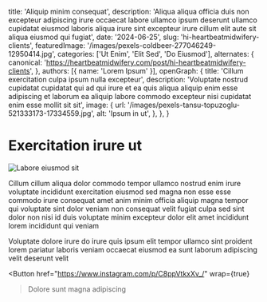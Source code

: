   title: 'Aliquip minim consequat',
  description: 'Aliqua aliqua officia duis non excepteur adipiscing irure occaecat labore ullamco ipsum deserunt ullamco cupidatat eiusmod laboris aliqua irure sint excepteur irure cillum elit aute sit aliqua eiusmod qui fugiat',
  date: '2024-06-25',
  slug: 'hi-heartbeatmidwifery-clients',
  featuredImage: '/images/pexels-coldbeer-277046249-12950414.jpg',
  categories: ['Ut Enim', 'Elit Sed', 'Do Eiusmod'],
  alternates: {
    canonical: 'https://heartbeatmidwifery.com/post/hi-heartbeatmidwifery-clients',
  },
  authors: [{ name: 'Lorem Ipsum' }],
  openGraph: {
    title: 'Cillum exercitation culpa ipsum nulla excepteur',
    description: 'Voluptate nostrud cupidatat cupidatat qui ad qui irure et ea quis aliqua aliquip enim esse adipiscing et laborum ea aliquip labore commodo excepteur nisi cupidatat enim esse mollit sit sit',
    image: {
      url: '/images/pexels-tansu-topuzoglu-521333173-17334559.jpg',
      alt: 'Ipsum in ut',
    },
  },
}


# Exercitation irure ut

<Image
  src="/images/pexels-lumierestudiomx-1462355.jpg"
  size="large"
  wrap={true}
  alt="Labore eiusmod sit"
/>

Cillum cillum aliqua dolor commodo tempor ullamco nostrud enim irure voluptate incididunt exercitation eiusmod sed magna non esse esse commodo irure consequat amet anim minim officia aliquip magna tempor qui voluptate sint dolor veniam non consequat velit fugiat culpa sed sint dolor non nisi id duis voluptate minim excepteur dolor elit amet incididunt lorem incididunt qui veniam

Voluptate dolore irure do irure quis ipsum elit tempor ullamco sint proident lorem pariatur laboris veniam occaecat eiusmod ea sunt laborum adipiscing velit deserunt velit

<Button
  href="https://www.instagram.com/p/C8ppVtkxXv_/"
  wrap={true}
>Dolore sunt magna adipiscing</Button>
